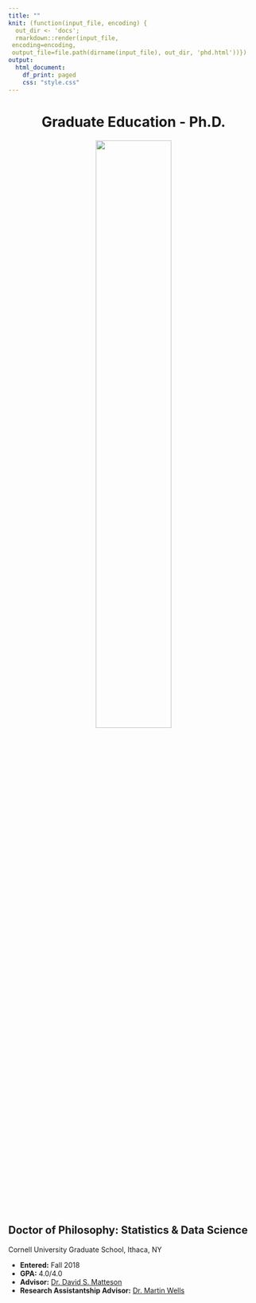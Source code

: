```yaml
---
title: ""
knit: (function(input_file, encoding) {
  out_dir <- 'docs';
  rmarkdown::render(input_file,
 encoding=encoding,
 output_file=file.path(dirname(input_file), out_dir, 'phd.html'))})
output:
  html_document:
    df_print: paged
    css: "style.css"
---
```


<center> <h1>Graduate Education - Ph.D.</h1> </center>

</div>
<div style="margin-bottom:20px;">
</div>

<center>
<img src="cornell.jpg" style="width:55%">
</center>

</div>
<div style="margin-bottom:20px;">
</div>

## Doctor of Philosophy: Statistics & Data Science
Cornell University Graduate School, Ithaca, NY 

- **Entered:** Fall 2018    
- **GPA:** 4.0/4.0
<!-- - List awards and achievements -->
- **Advisor:** [Dr. David S. Matteson](https://davidsmatteson.com/)
- **Research Assistantship Advisor:** [Dr. Martin Wells](https://stat.cornell.edu/people/faculty/martin-wells)

<!-- </div> -->
<!-- <div style="margin-bottom:20px;"> -->
<!-- </div> -->

<!-- ## Tips for Cornell students in statistics -->

<!-- - Do not start graduate school during a global pandemic. -->

<!-- ## Articles and News -->

<!-- - List cool things here -->


